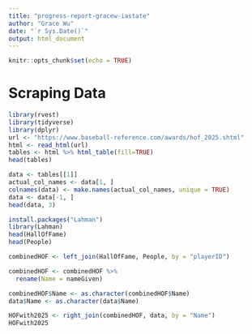 ```yaml
---
title: "progress-report-gracew-iastate"
author: "Grace Wu"
date: "`r Sys.Date()`"
output: html_document
---
```


```r
knitr::opts_chunk$set(echo = TRUE)
```

# Scraping Data

```r
library(rvest)
library(tidyverse)
library(dplyr)
url <- "https://www.baseball-reference.com/awards/hof_2025.shtml"
html <- read_html(url)
tables <- html %>% html_table(fill=TRUE)
head(tables)

data <- tables[[1]]
actual_col_names <- data[1, ]
colnames(data) <- make.names(actual_col_names, unique = TRUE)
data <- data[-1, ]
head(data, 3)

install.packages("Lahman")
library(Lahman)
head(HallOfFame)
head(People)

combinedHOF <- left_join(HallOfFame, People, by = "playerID")

combinedHOF <- combinedHOF %>% 
  rename(Name = nameGiven)

combinedHOF$Name <- as.character(combinedHOF$Name)
data$Name <- as.character(data$Name)

HOFwith2025 <- right_join(combinedHOF, data, by = "Name")
HOFwith2025
```

